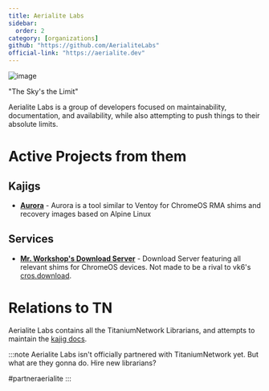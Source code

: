 ```yaml
---
title: Aerialite Labs
sidebar:
  order: 2
category: [organizations]
github: "https://github.com/AerialiteLabs"
official-link: "https://aerialite.dev"
---
```


![image](https://raw.githubusercontent.com/AerialiteLabs/.github/53b8c9415de75c1e3f04b1f3f469d03dbaed7d5f/profile/aerialitelabs.png)

"The Sky's the Limit"

Aerialite Labs is a group of developers focused on maintainability, documentation, and availability, while also attempting to push things to their absolute limits.

# Active Projects from them

## Kajigs

- [**Aurora**](/kajigs/aurora.mdx) - Aurora is a tool similar to Ventoy for ChromeOS RMA shims and recovery images based on Alpine Linux

## Services

- [**Mr. Workshop's Download Server**](https://dl.mrwork.shop) - Download Server featuring all relevant shims for ChromeOS devices. Not made to be a rival to vk6's [cros.download](https://cros.download).

# Relations to TN

Aerialite Labs contains all the TitaniumNetwork Librarians, and attempts to maintain the [kajig docs](/kajigs/).

:::note
Aerialite Labs isn't officially partnered with TitaniumNetwork yet. But what are they gonna do. Hire new librarians?

\#partneraerialite
:::

